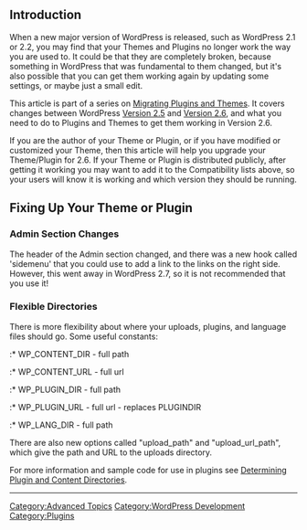 {{Oldpage|2.6}}

==Introduction==

When a new major version of WordPress is released, such as WordPress 2.1 or 2.2, you may find that your Themes and Plugins no longer work the way you are used to. It could be that they are completely broken, because something in WordPress that was fundamental to them changed, but it's also possible that you can get them working again by updating some settings, or maybe just a small edit. 

This article is part of a series on [[Migrating Plugins and Themes]]. It covers changes between WordPress [[Version 2.5]] and [[Version 2.6]], and what you need to do to Plugins and Themes to get them working in Version 2.6. 

If you are the author of your Theme or Plugin, or if you have modified or customized your Theme, then this article will help you upgrade your Theme/Plugin for 2.6. If your Theme or Plugin is distributed publicly, after getting it working you may want to add it to the Compatibility lists above, so your users will know it is working and which version they should be running.

==Fixing Up Your Theme or Plugin==

=== Admin Section Changes ===

The header of the Admin section changed, and there was a new hook called 'sidemenu' that you could use to add a link to the links on the right side. However, this went away in WordPress 2.7, so it is not recommended that you use it!

=== Flexible Directories ===

There is more flexibility about where your uploads, plugins, and language files should go. Some useful constants:

:* WP_CONTENT_DIR - full path
:* WP_CONTENT_URL - full url
:* WP_PLUGIN_DIR - full path
:* WP_PLUGIN_URL - full url - replaces PLUGINDIR
:* WP_LANG_DIR - full path

There are also new options called "upload_path" and "upload_url_path", which give the path and URL to the uploads directory.

For more information and sample code for use in plugins see [[Determining Plugin and Content Directories]].


----
[[Category:Advanced Topics]]
[[Category:WordPress Development]]
[[Category:Plugins]]